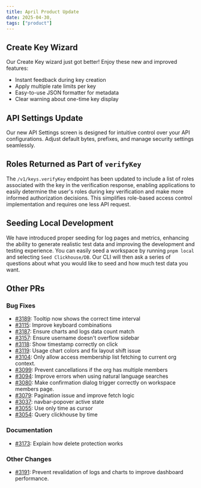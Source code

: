 ```yaml
---
title: April Product Update
date: 2025-04-30,
tags: ["product"]
---
```


## Create Key Wizard

<ImageZoom src="/images/changelog/2025-05-01/create-key-clean.png" alt="Key Creation Wizard" width="1920" height="1080"/>

Our Create Key wizard just got better! Enjoy these new and improved features:

- Instant feedback during key creation
- Apply multiple rate limits per key
- Easy-to-use JSON formatter for metadata
- Clear warning about one-time key display

<ImageZoom src="/images/changelog/2025-05-01/create-key-touched.png" alt="Key Creation Wizard with error" width="1920" height="1080"/>

## API Settings Update

Our new API Settings screen is designed for intuitive control over your API configurations.
Adjust default bytes, prefixes, and manage security settings seamlessly.

<ImageZoom src="/images/changelog/2025-05-01/api-settings.jpeg" alt="API Settings" width="1920" height="1080"/>


## Roles Returned as Part of `verifyKey`

The `/v1/keys.verifyKey` endpoint has been updated to include a list of roles associated with the key in the verification response, enabling applications to easily determine the user's roles during key verification and make more informed authorization decisions. This simplifies role-based access control implementation and requires one less API request.

## Seeding Local Development

We have introduced proper seeding for log pages and metrics, enhancing the ability to generate realistic test data and improving the development and testing experience. You can easily seed a workspace by running `pnpm local` and selecting `Seed Clickhouse/DB`. Our CLI will then ask a series of questions about what you would like to seed and how much test data you want.

<ImageZoom src="/images/changelog/2025-05-01/seed-data.png" alt="Seed example" width="1920" height="1080"/>

## Other PRs

###  Bug Fixes

- [#3189](https://github.com/unkeyed/unkey/pull/3189): Tooltip now shows the correct time interval
- [#3115](https://github.com/unkeyed/unkey/pull/3115): Improve keyboard combinations
- [#3187](https://github.com/unkeyed/unkey/pull/3187): Ensure charts and logs data count match
- [#3157](https://github.com/unkeyed/unkey/pull/3157): Ensure username doesn't overflow sidebar
- [#3118](https://github.com/unkeyed/unkey/pull/3118): Show timestamp correctly on click
- [#3119](https://github.com/unkeyed/unkey/pull/3119): Usage chart colors and fix layout shift issue
- [#3104](https://github.com/unkeyed/unkey/pull/3104): Only allow access membership list fetching to current org context.
- [#3099](https://github.com/unkeyed/unkey/pull/3099): Prevent cancellations if the org has multiple members
- [#3094](https://github.com/unkeyed/unkey/pull/3094): Improve errors when using natural language searches
- [#3080](https://github.com/unkeyed/unkey/pull/3080): Make confirmation dialog trigger correctly on workspace members page.
- [#3079](https://github.com/unkeyed/unkey/pull/3079): Pagination issue and improve fetch logic
- [#3037](https://github.com/unkeyed/unkey/pull/3037): navbar-popover active state
- [#3055](https://github.com/unkeyed/unkey/pull/3055): Use only time as cursor
- [#3054](https://github.com/unkeyed/unkey/pull/3054): Query clickhouse by time

### Documentation

- [#3173](https://github.com/unkeyed/unkey/pull/3173): Explain how delete protection works

### Other Changes

- [#3191](https://github.com/unkeyed/unkey/pull/3191): Prevent revalidation of logs and charts to improve dashboard performance.
